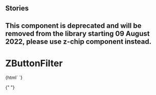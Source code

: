 
## Stories

<Meta
  title="Deprecated/Buttons/ZButtonFilter"
  component="z-button-filter"
/>

## This component is deprecated and will be removed from the library starting 09 August 2022, please use z-chip component instead.

# ZButtonFilter

<Preview>
  <Story name="z-button-filter">
    {html`
      <z-button-filter
        filtername="${text("filtername", "filter 2")}"
        hasicon="${boolean("hasicon", true)}"
        isfixed="${boolean("isfixed", true)}"
      ></z-button-filter>
    `}
  </Story>
</Preview>

{" "}

<Props of="z-button-filter" />
